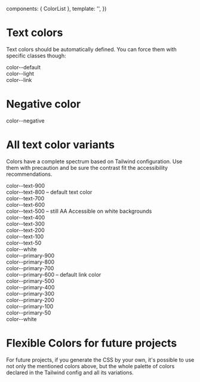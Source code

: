 
<Meta of={ColorsStories} />

  components: { ColorList },
  template: '<ColorList />',
})

# Text colors

Text colors should be automatically defined. You can force them with specific classes though:

<Canvas>
  <div>
    <div class="color--default">color--default</div>
    <div class="color--light">color--light</div>
    <div class="color--link">color--link</div>
  </div>
</Canvas>

# Negative color

<Canvas className="storybook-bg-negative">
  <div>
    <div class="color--negative">color--negative</div>
  </div>
</Canvas>

# All text color variants

Colors have a complete spectrum based on Tailwind configuration. Use them with precaution and be sure the contrast fit the accessibility recommendations.

<Canvas>
  <div class="storybook-backgrounds">
    <div class="color--text-900">color--text-900</div>
    <div class="color--text-800">color--text-800 – default text color</div>
    <div class="color--text-700">color--text-700</div>
    <div class="color--text-600">color--text-600</div>
    <div class="color--text-500">color--text-500 – still AA Accessible on white backgrounds</div>
    <div class="color--text-400  bg--secondary-900">color--text-400</div>
    <div class="color--text-300  bg--secondary-800">color--text-300</div>
    <div class="color--text-200  bg--secondary-700">color--text-200</div>
    <div class="color--text-100  bg--secondary-600">color--text-100</div>
    <div class="color--text-50   bg--secondary-500">color--text-50</div>
    <div class="color--white     bg--secondary-400">color--white</div>
  </div>
</Canvas>

<Canvas>
  <div class="storybook-backgrounds">
    <div class="color--primary-900">color--primary-900</div>
    <div class="color--primary-800">color--primary-800</div>
    <div class="color--primary-700">color--primary-700</div>
    <div class="color--primary-600">color--primary-600 – default link color</div>
    <div class="color--primary-500">color--primary-500</div>
    <div class="color--primary-400  bg--secondary-900">color--primary-400</div>
    <div class="color--primary-300  bg--secondary-800">color--primary-300</div>
    <div class="color--primary-200  bg--secondary-700">color--primary-200</div>
    <div class="color--primary-100  bg--secondary-600">color--primary-100</div>
    <div class="color--primary-50   bg--secondary-500">color--primary-50</div>
    <div class="color--white    bg--secondary-400">color--white</div>
  </div>
</Canvas>

# Flexible Colors for future projects

For future projects, if you generate the CSS by your own, it's possible to use not only the mentioned colors above, but the whole palette of colors declared in the Tailwind config and all its variations.

<Canvas>
  <Story of={ColorsStories.Example} />
</Canvas>
